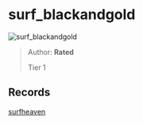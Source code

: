 
# surf_blackandgold

![surf_blackandgold](https://raw.githubusercontent.com/Sayt123/SurfMapPics/Maps-and-bonuses/csgo/surf_blackandgold.jpg)

> Author: **Rated**
>
> Tier 1

## Records

[surfheaven](https://surfheaven.eu/map/surf_blackandgold)

